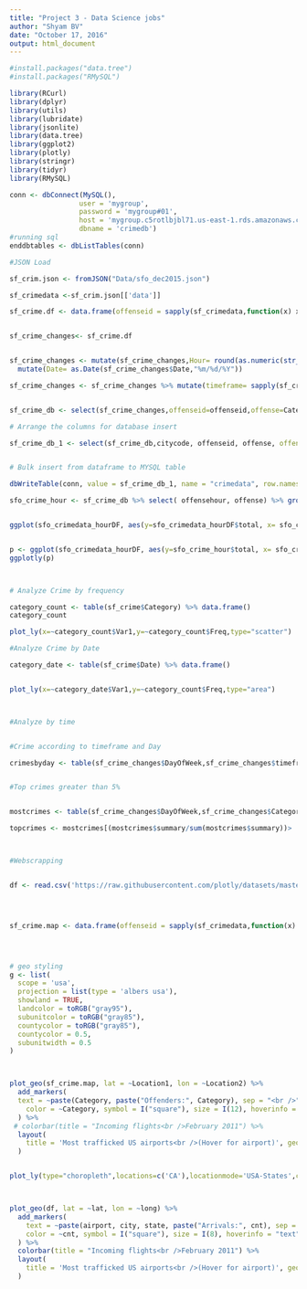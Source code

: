 ```yaml
---
title: "Project 3 - Data Science jobs"
author: "Shyam BV"
date: "October 17, 2016"
output: html_document
---
```


```r
#install.packages("data.tree")
#install.packages("RMySQL")

library(RCurl)
library(dplyr)
library(utils)
library(lubridate)
library(jsonlite)
library(data.tree)
library(ggplot2)
library(plotly)
library(stringr)
library(tidyr)
library(RMySQL)
```

```r

conn <- dbConnect(MySQL(),
                 user = 'mygroup',
                 password = 'mygroup#01',
                 host = 'mygroup.c5rotlbjbl71.us-east-1.rds.amazonaws.com',
                 dbname = 'crimedb')
#running sql
enddbtables <- dbListTables(conn)
```





```r
#JSON Load

sf_crim.json <- fromJSON("Data/sfo_dec2015.json")

sf_crimedata <-sf_crim.json[['data']]

sf_crime.df <- data.frame(offenseid = sapply(sf_crimedata,function(x) x[[1]]), Category = sapply(sf_crimedata,function(x) x[[10]]), DayOfWeek = sapply(sf_crimedata,function(x) x[[12]]), Date = as.Date(substr(sapply(sf_crimedata,function(x) x[[13]]),1,10),"%Y-%m-%d"),Time =  sapply(sf_crimedata,function(x) x[[14]]),PdDistrict = sapply(sf_crimedata,function(x) x[[15]]),Location= paste(sapply(sf_crimedata,function(x) x[[19]]),",", sapply(sf_crimedata,function(x) x[[18]])), month = month.abb[month(as.Date(substr(sapply(sf_crimedata,function(x) x[[13]]),1,10),"%Y-%m-%d"))], offensearea = sapply(sf_crimedata,function(x) x[[15]]) )


sf_crime_changes<- sf_crime.df 


sf_crime_changes <- mutate(sf_crime_changes,Hour= round(as.numeric(str_replace_all(sf_crime_changes$Time,":",".")))) %>%  
  mutate(Date= as.Date(sf_crime_changes$Date,"%m/%d/%Y")) 

sf_crime_changes <- sf_crime_changes %>% mutate(timeframe= sapply(sf_crime_changes$Hour, function(x) { if(x >6 & x <= 11) {"Morning"} else if(x >11 & x <= 16) {"Noon"} else if(x >16 & x <= 20) {"Evening"}  else if(x <=6 | x>20) {"Night" }}))


sf_crime_db <- select(sf_crime_changes,offenseid=offenseid,offense=Category,offensedate=Date,offensetime=Time,dayofweek=DayOfWeek,offensehour=Hour,offensemonth=month,offensearea=offensearea) %>% mutate(citycode="SFO")

```



```r

# Arrange the columns for database insert

sf_crime_db_1 <- select(sf_crime_db,citycode, offenseid, offense, offenselocaldate = offensedate, offenselocaltime = offensetime, dayofweek, offensehour, offensemonth, offensearea)


# Bulk insert from dataframe to MYSQL table

dbWriteTable(conn, value = sf_crime_db_1, name = "crimedata", row.names=F, append = TRUE ) 


```






```r
sfo_crime_hour <- sf_crime_db %>% select( offensehour, offense) %>% group_by(offensehour, offense) %>%  summarise(total =n()) 


ggplot(sfo_crimedata_hourDF, aes(y=sfo_crimedata_hourDF$total, x= sfo_crimedata_hourDF$offensehour)) + geom_point(aes(color=offense)) + ggtitle("Hour vs Offense")  + xlab("Hour") +  ylab("Offense")


p <- ggplot(sfo_crimedata_hourDF, aes(y=sfo_crime_hour$total, x= sfo_crime_hour$offensehour)) + geom_line(aes(color=offense)) + ggtitle("Hour vs Offense")  + xlab("Hour") +  ylab("Offense")
ggplotly(p)



# Analyze Crime by frequency

category_count <- table(sf_crime$Category) %>% data.frame()
category_count

plot_ly(x=~category_count$Var1,y=~category_count$Freq,type="scatter")

#Analyze Crime by Date

category_date <- table(sf_crime$Date) %>% data.frame()


plot_ly(x=~category_date$Var1,y=~category_count$Freq,type="area")



#Analyze by time


#Crime according to timeframe and Day

crimesbyday <- table(sf_crime_changes$DayOfWeek,sf_crime_changes$timeframe) 


#Top crimes greater than 5%


mostcrimes <- table(sf_crime_changes$DayOfWeek,sf_crime_changes$Category) %>% data.frame() %>% spread(Var1,Freq) %>% mutate(summary=rowSums(.[,2:8],1))

topcrimes <- mostcrimes[(mostcrimes$summary/sum(mostcrimes$summary))> .05,] %>% data.frame()



#Webscrapping 


df <- read.csv('https://raw.githubusercontent.com/plotly/datasets/master/2011_february_us_airport_traffic.csv')




sf_crime.map <- data.frame(offenseid = sapply(sf_crimedata,function(x) x[[1]]), Category = sapply(sf_crimedata,function(x) x[[10]]), DayOfWeek = sapply(sf_crimedata,function(x) x[[12]]), Date = as.Date(substr(sapply(sf_crimedata,function(x) x[[13]]),1,10),"%Y-%m-%d"),Time =  sapply(sf_crimedata,function(x) x[[14]]),PdDistrict = sapply(sf_crimedata,function(x) x[[15]]),Location1= sapply(sf_crimedata,function(x) x[[19]]), Location2= sapply(sf_crimedata,function(x) x[[18]]), month = month.abb[month(as.Date(substr(sapply(sf_crimedata,function(x) x[[13]]),1,10),"%Y-%m-%d"))]   )




# geo styling
g <- list(
  scope = 'usa',
  projection = list(type = 'albers usa'),
  showland = TRUE,
  landcolor = toRGB("gray95"),
  subunitcolor = toRGB("gray85"),
  countycolor = toRGB("gray85"),
  countycolor = 0.5,
  subunitwidth = 0.5
)



plot_geo(sf_crime.map, lat = ~Location1, lon = ~Location2) %>%
  add_markers(
  text = ~paste(Category, paste("Offenders:", Category), sep = "<br />"),
    color = ~Category, symbol = I("square"), size = I(12), hoverinfo = "text"
  ) %>%
 # colorbar(title = "Incoming flights<br />February 2011") %>%
  layout(
    title = 'Most trafficked US airports<br />(Hover for airport)', geo = g
  )


plot_ly(type="choropleth",locations=c('CA'),locationmode='USA-States',colorscale='Viridis',z=c(10,20,40)) %>% layout(geo=list(scope='usa')) 



plot_geo(df, lat = ~lat, lon = ~long) %>%
  add_markers(
    text = ~paste(airport, city, state, paste("Arrivals:", cnt), sep = "<br />"),
    color = ~cnt, symbol = I("square"), size = I(8), hoverinfo = "text"
  ) %>%
  colorbar(title = "Incoming flights<br />February 2011") %>%
  layout(
    title = 'Most trafficked US airports<br />(Hover for airport)', geo = g
  )


```

